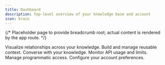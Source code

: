 ```yaml
---
title: Dashboard
description: Top-level overview of your knowledge base and account
icon: brain
---
```


{/* Placeholder page to provide breadcrumb root; actual content is rendered by the app route. */}

<Cards>
  <Card href="/dashboard/graph" title="Graph" icon="share2">
    Visualize relationships across your knowledge.
  </Card>
  <Card href="/dashboard/context" title="Context" icon="brain">
    Build and manage reusable context.
  </Card>
  <Card href="/dashboard/chat" title="Chat" icon="bot">
    Converse with your knowledge.
  </Card>
  <Card href="/dashboard/usage" title="Usage" icon="filetext">
    Monitor API usage and limits.
  </Card>
  <Card href="/dashboard/api-keys" title="API Keys" icon="code">
    Manage programmatic access.
  </Card>
  <Card href="/dashboard/settings" title="Settings" icon="edit">
    Configure your account preferences.
  </Card>
</Cards>


